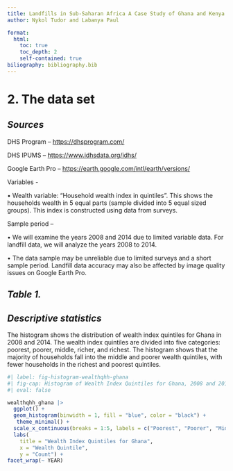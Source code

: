 ```yaml
---
title: Landfills in Sub-Saharan Africa A Case Study of Ghana and Kenya
author: Nykol Tudor and Labanya Paul

format: 
  html: 
    toc: true
    toc_depth: 2
    self-contained: true
biliography: bibliography.bib
---
```


# 2. The data set

## *Sources*

DHS Program – <https://dhsprogram.com/>

DHS IPUMS – <https://www.idhsdata.org/idhs/>

Google Earth Pro – <https://earth.google.com/intl/earth/versions/>

Variables -

• Wealth variable: “Household wealth index in quintiles”. This shows the households wealth in 5 equal parts (sample divided into 5 equal sized groups). This index is constructed using data from surveys.

Sample period –

• We will examine the years 2008 and 2014 due to limited variable data. For landfill data, we will analyze the years 2008 to 2014.

• The data sample may be unreliable due to limited surveys and a short sample period. Landfill data accuracy may also be affected by image quality issues on Google Earth Pro.

## *Table 1.*

## *Descriptive statistics*

The histogram shows the distribution of wealth index quintiles for Ghana in 2008 and 2014. The wealth index quintiles are divided into five categories: poorest, poorer, middle, richer, and richest. The histogram shows that the majority of households fall into the middle and poorer wealth quintiles, with fewer households in the richest and poorest quintiles.

```r
#| label: fig-histogram-wealthqhh-ghana
#| fig-cap: Histogram of Wealth Index Quintiles for Ghana, 2008 and 2014
#| eval: false

wealthqhh_ghana |> 
  ggplot() +
  geom_histogram(binwidth = 1, fill = "blue", color = "black") +
   theme_minimal() +
  scale_x_continuous(breaks = 1:5, labels = c("Poorest", "Poorer", "Middle", "Richer", "Richest")) +
  labs(
    title = "Wealth Index Quintiles for Ghana", 
    x = "Wealth Quintile", 
    y = "Count") +
facet_wrap(~ YEAR)

```



